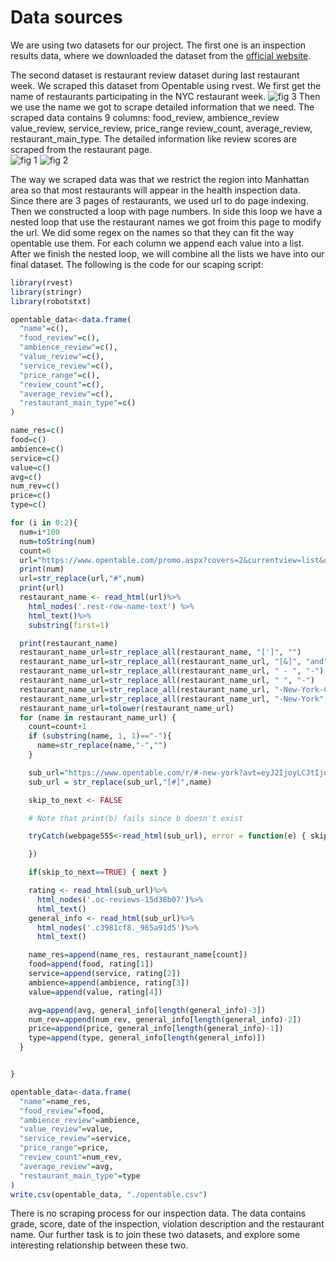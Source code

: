 # Data sources
We are using two datasets for our project. The first one is an inspection results data, where we downloaded the dataset from the [official website](https://data.cityofnewyork.us/Health/Restaurant-Grades/gra9-xbjk).

The second dataset is restaurant review dataset during last restaurant week. We scraped this dataset from Opentable using rvest. We first get the name of restaurants participating in the NYC restaurant week. 
![fig 3](./data_image/info3.png)
Then we use the name we got to scrape detailed information that we need.  The scraped data contains 9 columns: food_review,	ambience_review	value_review,	service_review,	price_range	review_count,	average_review,	restaurant_main_type. The detailed information like review scores are scraped from the restaurant page.     
![fig 1](./data_image/info1.png) 
![fig 2](./data_image/info2.png)

The way we scraped data was that we restrict the region into Manhattan area so that most restaurants will appear in the health inspection data. Since there are 3 pages of restaurants, we used url to do page indexing. Then we constructed a loop with page numbers. In side this loop we have a nested loop that use the restaurant names we got froim this page to modify the url. We did some regex on the names so that they can fit the way opentable use them. For each column we append each value into a list. After we finish the nested loop, we will combine all the lists we have into our final dataset. The following is the code for our scaping script:
```r
library(rvest)
library(stringr)
library(robotstxt)

opentable_data<-data.frame(
  "name"=c(),
  "food_review"=c(),
  "ambience_review"=c(),
  "value_review"=c(),
  "service_review"=c(),
  "price_range"=c(),
  "review_count"=c(),
  "average_review"=c(),
  "restaurant_main_type"=c()
)

name_res=c()
food=c()
ambience=c()
service=c()
value=c()
avg=c()
num_rev=c()
price=c()
type=c()

for (i in 0:2){
  num=i*100
  num=toString(num)
  count=0
  url="https://www.opentable.com/promo.aspx?covers=2&currentview=list&datetime=2020-12-05+19%3A00&latitude=40.80131&longitude=-73.981569&metroid=8&promoid=69&ref=412&size=100&sort=Popularity&from=#"
  print(num)
  url=str_replace(url,"#",num)
  print(url)
  restaurant_name <- read_html(url)%>%
    html_nodes('.rest-row-name-text') %>%
    html_text()%>%
    substring(first=1)

  print(restaurant_name)
  restaurant_name_url=str_replace_all(restaurant_name, "[']", "")
  restaurant_name_url=str_replace_all(restaurant_name_url, "[&]", "and")
  restaurant_name_url=str_replace_all(restaurant_name_url, " - ", "-")
  restaurant_name_url=str_replace_all(restaurant_name_url, " ", "-")
  restaurant_name_url=str_replace_all(restaurant_name_url, "-New-York-City", "")
  restaurant_name_url=str_replace_all(restaurant_name_url, "-New-York", "")
  restaurant_name_url=tolower(restaurant_name_url)
  for (name in restaurant_name_url) {
    count=count+1
    if (substring(name, 1, 1)=="-"){
      name=str_replace(name,"-","")
    }

    sub_url="https://www.opentable.com/r/#-new-york?avt=eyJ2IjoyLCJtIjoxLCJwIjowLCJzIjowLCJuIjowfQ&corrid=7235a56e-23e8-43c8-bd3b-4911be2d7b7d&p=2&pid=69&ref=412&sd=2020-12-05+19%3A00"
    sub_url = str_replace(sub_url,"[#]",name)

    skip_to_next <- FALSE

    # Note that print(b) fails since b doesn't exist

    tryCatch(webpage555<-read_html(sub_url), error = function(e) { skip_to_next <<- TRUE

    })

    if(skip_to_next==TRUE) { next }

    rating <- read_html(sub_url)%>%
      html_nodes('.oc-reviews-15d38b07')%>%
      html_text()
    general_info <- read_html(sub_url)%>%
      html_nodes('.c3981cf8._965a91d5')%>%
      html_text()

    name_res=append(name_res, restaurant_name[count])
    food=append(food, rating[1])
    service=append(service, rating[2])
    ambience=append(ambience, rating[3])
    value=append(value, rating[4])

    avg=append(avg, general_info[length(general_info)-3])
    num_rev=append(num_rev, general_info[length(general_info)-2])
    price=append(price, general_info[length(general_info)-1])
    type=append(type, general_info[length(general_info)])
  }


}

opentable_data<-data.frame(
  "name"=name_res,
  "food_review"=food,
  "ambience_review"=ambience,
  "value_review"=value,
  "service_review"=service,
  "price_range"=price,
  "review_count"=num_rev,
  "average_review"=avg,
  "restaurant_main_type"=type
)
write.csv(opentable_data, "./opentable.csv")

```

There is no scraping process for our inspection data. The data contains grade, score, date of the inspection, violation description and the restaurant name. Our further task is to join these two datasets, and explore some interesting relationship between these two. 
